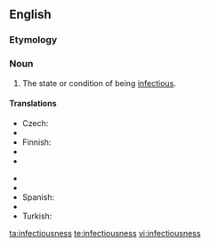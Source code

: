 ==English==

===Etymology===
{{suffix|infectious|ness}}

===Noun===
{{en-noun|-}}

# The state or condition of being [[infectious]].

====Translations====
{{trans-top|state or condition of being infectious}}
* Czech: {{t-|cs|nakažlivost|f}}
* {{trreq|nl}}
* Finnish: {{t|fi|tarttuvuus}}
* {{trreq|fr}}
* {{trreq|de}}
{{trans-mid}}
* {{trreq|it}}
* {{trreq|pl}}
* Spanish: {{t|es|infectividad|f}}
* {{trreq|sv}}
* Turkish: {{t|tr|bulaşıcılık}}
{{trans-bottom}}

[[ta:infectiousness]]
[[te:infectiousness]]
[[vi:infectiousness]]